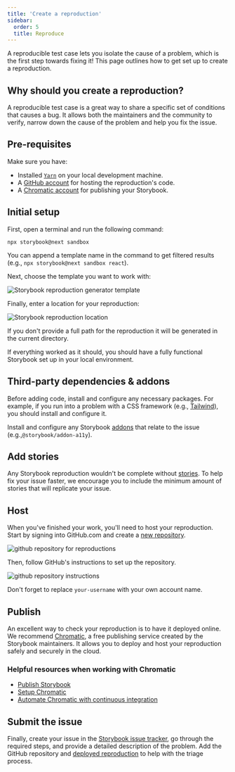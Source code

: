 ```yaml
---
title: 'Create a reproduction'
sidebar:
  order: 5
  title: Reproduce
---
```


A reproducible test case lets you isolate the cause of a problem, which is the first step towards fixing it! This page outlines how to get set up to create a reproduction.

## Why should you create a reproduction?

A reproducible test case is a great way to share a specific set of conditions that causes a bug. It allows both the maintainers and the community to verify, narrow down the cause of the problem and help you fix the issue.

## Pre-requisites

Make sure you have:

* Installed [`Yarn`](https://yarnpkg.com/) on your local development machine.
* A [GitHub account](https://github.com/signup) for hosting the reproduction's code.
* A [Chromatic account](https://www.chromatic.com/start/?utm_source=storybook_website\&utm_medium=link\&utm_campaign=storybook) for publishing your Storybook.

## Initial setup

First, open a terminal and run the following command:

```shell
npx storybook@next sandbox
```

<Callout variant="info" icon="💡">

  You can append a template name in the command to get filtered results (e.g., `npx storybook@next sandbox react`).

</Callout>

Next, choose the template you want to work with:

![Storybook reproduction generator template](../_assets/contribute/storybook-reproduction-generator-template.png)

Finally, enter a location for your reproduction:

![Storybook reproduction location](../_assets/contribute/storybook-reproduction-generator-location.png)

<Callout variant="info" icon="💡">

  If you don't provide a full path for the reproduction it will be generated in the current directory.

</Callout>

If everything worked as it should, you should have a fully functional Storybook set up in your local environment.

## Third-party dependencies & addons

Before adding code, install and configure any necessary packages. For example, if you run into a problem with a CSS framework (e.g., [Tailwind](https://tailwindcss.com/)), you should install and configure it.

Install and configure any Storybook [addons](https://storybook.js.org/addons/) that relate to the issue (e.g.,`@storybook/addon-a11y`).

## Add stories

Any Storybook reproduction wouldn't be complete without [stories](../writing-stories/index.mdx). To help fix your issue faster, we encourage you to include the minimum amount of stories that will replicate your issue.

## Host

When you've finished your work, you'll need to host your reproduction. Start by signing into GitHub.com and create a [new repository](https://github.com/new).

![github repository for reproductions](../_assets/contribute/github-new-repository-reproduction-optimized.png)

Then, follow GitHub's instructions to set up the repository.

![github repository instructions](../_assets/contribute/github-repository-steps-optimized.png)

<Callout variant="info" icon="💡">

  Don't forget to replace `your-username` with your own account name.
  
</Callout>

## Publish

An excellent way to check your reproduction is to have it deployed online. We recommend [Chromatic](https://www.chromatic.com/?utm_source=storybook_website\&utm_medium=link\&utm_campaign=storybook), a free publishing service created by the Storybook maintainers. It allows you to deploy and host your reproduction safely and securely in the cloud.

### Helpful resources when working with Chromatic

* [Publish Storybook](../sharing/publish-storybook.mdx)
* [Setup Chromatic](https://www.chromatic.com/docs/storybook?utm_source=storybook_website\&utm_medium=link\&utm_campaign=storybook)
* [Automate Chromatic with continuous integration](https://www.chromatic.com/docs/ci?utm_source=storybook_website\&utm_medium=link\&utm_campaign=storybook)

## Submit the issue

Finally, create your issue in the [Storybook issue tracker](https://github.com/storybookjs/storybook/issues/new/choose), go through the required steps, and provide a detailed description of the problem. Add the GitHub repository and [deployed reproduction](https://www.chromatic.com/docs/storybook?utm_source=storybook_website\&utm_medium=link\&utm_campaign=storybook#view-published-storybook) to help with the triage process.
